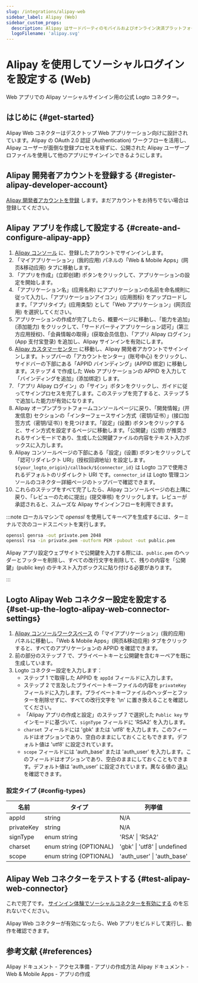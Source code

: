 ```yaml
---
slug: /integrations/alipay-web
sidebar_label: Alipay (Web)
sidebar_custom_props:
  description: Alipay はサードパーティのモバイルおよびオンライン決済プラットフォームです。
  logoFilename: 'alipay.svg'
---
```



# Alipay を使用してソーシャルログインを設定する (Web)

Web アプリでの Alipay ソーシャルサインイン用の公式 Logto コネクター。

<GuideTip />

## はじめに \{#get-started}

Alipay Web コネクターはデスクトップ Web アプリケーション向けに設計されています。Alipay の OAuth 2.0 認証 (Authentication) ワークフローを活用し、Alipay ユーザーが面倒な登録プロセスを経ずに、公開された Alipay ユーザープロファイルを使用して他のアプリにサインインできるようにします。

## Alipay 開発者アカウントを登録する \{#register-alipay-developer-account}

[Alipay 開発者アカウントを登録](https://certifyweb.alipay.com/certify/reg/guide#/) します。まだアカウントをお持ちでない場合は登録してください。

## Alipay アプリを作成して設定する \{#create-and-configure-alipay-app}

1. [Alipay コンソール](https://open.alipay.com/) に、登録したアカウントでサインインします。
2. 「マイアプリケーション」(我的应用) パネルの「Web & Mobile Apps」(网页&移动应用) タブに移動します。
3. 「アプリを作成」(立即创建) ボタンをクリックして、アプリケーションの設定を開始します。
4. 「アプリケーション名」(应用名称) にアプリケーションの名前を命名規則に従って入力し、「アプリケーションアイコン」(应用图标) をアップロードします。「アプリタイプ」(应用类型) として「Web アプリケーション」(网页应用) を選択してください。
5. アプリケーションの作成が完了したら、概要ページに移動し、「能力を追加」(添加能力) をクリックして、「サードパーティアプリケーション認可」(第三方应用授权)、「会員情報の取得」(获取会员信息)、「アプリ Alipay ログイン」(App 支付宝登录) を追加し、Alipay サインインを有効にします。
6. [Alipay カスタマーセンター](https://b.alipay.com/index2.htm) に移動し、Alipay 開発者アカウントでサインインします。トップバーの「アカウントセンター」(账号中心) をクリックし、サイドバーの下部にある「APPID バインディング」(APPID 绑定) に移動します。ステップ 4 で作成した Web アプリケーションの APPID を入力して「バインディングを追加」(添加绑定) します。
7. 「アプリ Alipay ログイン」の「サイン」ボタンをクリックし、ガイドに従ってサインプロセスを完了します。このステップを完了すると、ステップ 5 で追加した能力が有効になります。
8. Alipay オープンプラットフォームコンソールページに戻り、「開発情報」(开发信息) セクションの「インターフェースサイン方式（密钥/证书）」(接口加签方式（密钥/证书）) を見つけます。「設定」(设置) ボタンをクリックすると、サイン方式を設定するページに移動します。「公開鍵」(公钥) が推奨されるサインモードであり、生成した公開鍵ファイルの内容をテキスト入力ボックスに入力します。
9. Alipay コンソールページの下部にある「設定」(设置) ボタンをクリックして「認可リダイレクト URI」(授权回调地址) を設定します。`${your_logto_origin}/callback/${connector_id}` は Logto コアで使用されるデフォルトのリダイレクト URI です。`connector_id` は Logto 管理コンソールのコネクター詳細ページのトップバーで確認できます。
10. これらのステップをすべて完了したら、Alipay コンソールページの右上隅に戻り、「レビューのために提出」(提交审核) をクリックします。レビューが承認されると、スムーズな Alipay サインインフローを利用できます。

:::note
ローカルマシンで _openssl_ を使用してキーペアを生成するには、ターミナルで次のコードスニペットを実行します。

```bash
openssl genrsa -out private.pem 2048
openssl rsa -in private.pem -outform PEM -pubout -out public.pem
```

Alipay アプリ設定ウェブサイトで公開鍵を入力する際には、`public.pem` のヘッダーとフッターを削除し、すべての改行文字を削除して、残りの内容を「公開鍵」(public key) のテキスト入力ボックスに貼り付ける必要があります。

:::

## Logto Alipay Web コネクター設定を設定する \{#set-up-the-logto-alipay-web-connector-settings}

1. [Alipay コンソールワークスペース](https://open.alipay.com/dev/workspace) の「マイアプリケーション」(我的应用) パネルに移動し、「Web & Mobile Apps」(网页&移动应用) タブをクリックすると、すべてのアプリケーションの APPID を確認できます。
2. 前の部分のステップ 7 で、プライベートキーと公開鍵を含むキーペアを既に生成しています。
3. Logto コネクター設定を入力します：
   - ステップ 1 で取得した APPID を `appId` フィールドに入力します。
   - ステップ 2 で言及したプライベートキーファイルの内容を `privateKey` フィールドに入力します。プライベートキーファイルのヘッダーとフッターを削除せずに、すべての改行文字を '\n' に置き換えることを確認してください。
   - 「Alipay アプリの作成と設定」のステップ 7 で選択した `Public key` サインモードに基づいて、`signType` フィールドに 'RSA2' を入力します。
   - `charset` フィールドには 'gbk' または 'utf8' を入力します。このフィールドはオプションであり、空白のままにしておくこともできます。デフォルト値は 'utf8' に設定されています。
   - `scope` フィールドには 'auth_base' または 'auth_user' を入力します。このフィールドはオプションであり、空白のままにしておくこともできます。デフォルト値は 'auth_user' に設定されています。異なる値の [違い](https://opendocs.alipay.com/fw/api/105942) を確認できます。

### 設定タイプ \{#config-types}

| 名前       | タイプ                   | 列挙値                       |
| ---------- | ---------------------- | ---------------------------- |
| appId      | string                 | N/A                          |
| privateKey | string                 | N/A                          |
| signType   | enum string            | 'RSA' \| 'RSA2'              |
| charset    | enum string (OPTIONAL) | 'gbk' \| 'utf8' \| undefined |
| scope      | enum string (OPTIONAL) | 'auth_user' \| 'auth_base'   |

## Alipay Web コネクターをテストする \{#test-alipay-web-connector}

これで完了です。 [サインイン体験でソーシャルコネクターを有効にする](/connectors/social-connectors/#enable-social-sign-in) のを忘れないでください。

Alipay Web コネクターが有効になったら、Web アプリをビルドして実行し、動作を確認できます。

## 参考文献 \{#references}

<Url href="https://opendocs.alipay.com/support/01rau6">
  Alipay ドキュメント - アクセス準備 - アプリの作成方法
</Url>

<Url href="https://opendocs.alipay.com/open/200/105310">
  Alipay ドキュメント - Web & Mobile Apps - アプリの作成
</Url>